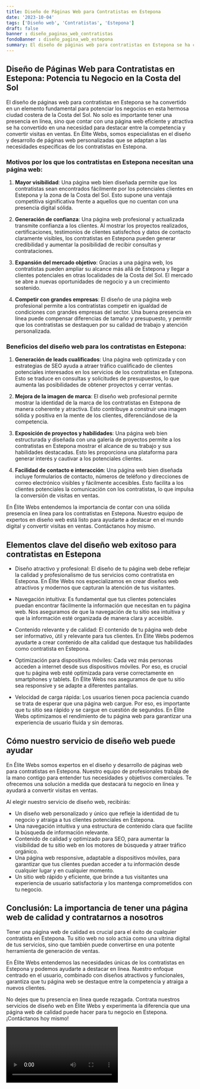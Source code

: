 ```yaml
---
title: Diseño de Páginas Web para Contratistas en Estepona
date: '2023-10-04'
tags: ['Diseño web', 'Contratistas', 'Estepona']
draft: false
banner : diseño_paginas_web_contratistas
fondoBanner : diseño_pagina_web_estepona
summary: El diseño de páginas web para contratistas en Estepona se ha convertido en un elemento fundamental para potenciar los negocios en esta hermosa ciudad costera de la Costa del Sol. No solo es importante tener una presencia en línea, sino que contar con una página web eficiente y atractiva se ha convertido en una necesidad para destacar entre la competencia y convertir visitas en ventas. En Élite Webs, somos especialistas en el diseño y desarrollo de páginas web personalizadas que se adaptan a las necesidades específicas de los contratistas en Estepona.
---
```


## Diseño de Páginas Web para Contratistas en Estepona: Potencia tu Negocio en la Costa del Sol

El diseño de páginas web para contratistas en Estepona se ha convertido en un elemento fundamental para potenciar los negocios en esta hermosa ciudad costera de la Costa del Sol. No solo es importante tener una presencia en línea, sino que contar con una página web eficiente y atractiva se ha convertido en una necesidad para destacar entre la competencia y convertir visitas en ventas. En Élite Webs, somos especialistas en el diseño y desarrollo de páginas web personalizadas que se adaptan a las necesidades específicas de los contratistas en Estepona.

### Motivos por los que los contratistas en Estepona necesitan una página web:

1. **Mayor visibilidad**: Una página web bien diseñada permite que los contratistas sean encontrados fácilmente por los potenciales clientes en Estepona y la zona de la Costa del Sol. Esto supone una ventaja competitiva significativa frente a aquellos que no cuentan con una presencia digital sólida.

2. **Generación de confianza**: Una página web profesional y actualizada transmite confianza a los clientes. Al mostrar los proyectos realizados, certificaciones, testimonios de clientes satisfechos y datos de contacto claramente visibles, los contratistas en Estepona pueden generar credibilidad y aumentar la posibilidad de recibir consultas y contrataciones.

3. **Expansión del mercado objetivo**: Gracias a una página web, los contratistas pueden ampliar su alcance más allá de Estepona y llegar a clientes potenciales en otras localidades de la Costa del Sol. El mercado se abre a nuevas oportunidades de negocio y a un crecimiento sostenido.

4. **Competir con grandes empresas**: El diseño de una página web profesional permite a los contratistas competir en igualdad de condiciones con grandes empresas del sector. Una buena presencia en línea puede compensar diferencias de tamaño y presupuesto, y permitir que los contratistas se destaquen por su calidad de trabajo y atención personalizada.

### Beneficios del diseño web para los contratistas en Estepona:

1. **Generación de leads cualificados**: Una página web optimizada y con estrategias de SEO ayuda a atraer tráfico cualificado de clientes potenciales interesados en los servicios de los contratistas en Estepona. Esto se traduce en consultas y solicitudes de presupuestos, lo que aumenta las posibilidades de obtener proyectos y cerrar ventas.

2. **Mejora de la imagen de marca**: El diseño web profesional permite mostrar la identidad de la marca de los contratistas en Estepona de manera coherente y atractiva. Esto contribuye a construir una imagen sólida y positiva en la mente de los clientes, diferenciándose de la competencia.

3. **Exposición de proyectos y habilidades**: Una página web bien estructurada y diseñada con una galería de proyectos permite a los contratistas en Estepona mostrar el alcance de su trabajo y sus habilidades destacadas. Esto les proporciona una plataforma para generar interés y cautivar a los potenciales clientes.

4. **Facilidad de contacto e interacción**: Una página web bien diseñada incluye formularios de contacto, números de teléfono y direcciones de correo electrónico visibles y fácilmente accesibles. Esto facilita a los clientes potenciales la comunicación con los contratistas, lo que impulsa la conversión de visitas en ventas.

En Élite Webs entendemos la importancia de contar con una sólida presencia en línea para los contratistas en Estepona. Nuestro equipo de expertos en diseño web está listo para ayudarte a destacar en el mundo digital y convertir visitas en ventas. Contáctanos hoy mismo.

<GifSeo />

<Cta />

## Elementos clave del diseño web exitoso para contratistas en Estepona

- Diseño atractivo y profesional: El diseño de tu página web debe reflejar la calidad y profesionalismo de tus servicios como contratista en Estepona. En Élite Webs nos especializamos en crear diseños web atractivos y modernos que capturan la atención de tus visitantes.

- Navegación intuitiva: Es fundamental que tus clientes potenciales puedan encontrar fácilmente la información que necesitan en tu página web. Nos aseguramos de que la navegación de tu sitio sea intuitiva y que la información esté organizada de manera clara y accesible.

- Contenido relevante y de calidad: El contenido de tu página web debe ser informativo, útil y relevante para tus clientes. En Élite Webs podemos ayudarte a crear contenido de alta calidad que destaque tus habilidades como contratista en Estepona.

- Optimización para dispositivos móviles: Cada vez más personas acceden a internet desde sus dispositivos móviles. Por eso, es crucial que tu página web esté optimizada para verse correctamente en smartphones y tablets. En Élite Webs nos aseguramos de que tu sitio sea responsive y se adapte a diferentes pantallas.

- Velocidad de carga rápida: Los usuarios tienen poca paciencia cuando se trata de esperar que una página web cargue. Por eso, es importante que tu sitio sea rápido y se cargue en cuestión de segundos. En Élite Webs optimizamos el rendimiento de tu página web para garantizar una experiencia de usuario fluida y sin demoras.

## Cómo nuestro servicio de diseño web puede ayudar

En Élite Webs somos expertos en el diseño y desarrollo de páginas web para contratistas en Estepona. Nuestro equipo de profesionales trabaja de la mano contigo para entender tus necesidades y objetivos comerciales. Te ofrecemos una solución a medida que destacará tu negocio en línea y ayudará a convertir visitas en ventas.

Al elegir nuestro servicio de diseño web, recibirás:

- Un diseño web personalizado y único que refleje la identidad de tu negocio y atraiga a tus clientes potenciales en Estepona.
- Una navegación intuitiva y una estructura de contenido clara que facilite la búsqueda de información relevante.
- Contenido de calidad y optimizado para SEO, para aumentar la visibilidad de tu sitio web en los motores de búsqueda y atraer tráfico orgánico.
- Una página web responsive, adaptable a dispositivos móviles, para garantizar que tus clientes puedan acceder a tu información desde cualquier lugar y en cualquier momento.
- Un sitio web rápido y eficiente, que brinde a tus visitantes una experiencia de usuario satisfactoria y los mantenga comprometidos con tu negocio.

## Conclusión: La importancia de tener una página web de calidad y contratarnos a nosotros

Tener una página web de calidad es crucial para el éxito de cualquier contratista en Estepona. Tu sitio web no solo actúa como una vitrina digital de tus servicios, sino que también puede convertirse en una potente herramienta de generación de ventas.

En Élite Webs entendemos las necesidades únicas de los contratistas en Estepona y podemos ayudarte a destacar en línea. Nuestro enfoque centrado en el usuario, combinado con diseños atractivos y funcionales, garantiza que tu página web se destaque entre la competencia y atraiga a nuevos clientes.

No dejes que tu presencia en línea quede rezagada. Contrata nuestros servicios de diseño web en Élite Webs y experimenta la diferencia que una página web de calidad puede hacer para tu negocio en Estepona. ¡Contáctanos hoy mismo!

<Video />

<CtaBot job='Contratistas' city='Estepona'/>

<Gmaps query='Estepona+españa+maps' />